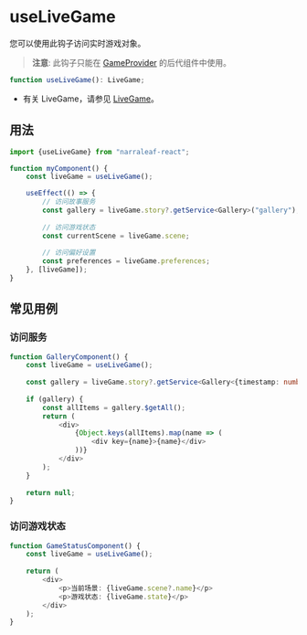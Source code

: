 # useLiveGame

您可以使用此钩子访问实时游戏对象。

> **注意**: 此钩子只能在 [GameProvider](../game-providers) 的后代组件中使用。

```typescript
function useLiveGame(): LiveGame;
```

- 有关 LiveGame，请参见 [LiveGame](../../core/game/live-game)。

## 用法

```typescript
import {useLiveGame} from "narraleaf-react";
```

```typescript
function myComponent() {
    const liveGame = useLiveGame();

    useEffect(() => {
        // 访问故事服务
        const gallery = liveGame.story?.getService<Gallery>("gallery");
        
        // 访问游戏状态
        const currentScene = liveGame.scene;
        
        // 访问偏好设置
        const preferences = liveGame.preferences;
    }, [liveGame]);
}
```

## 常见用例

### 访问服务

```typescript
function GalleryComponent() {
    const liveGame = useLiveGame();
    
    const gallery = liveGame.story?.getService<Gallery<{timestamp: number}>>("gallery");
    
    if (gallery) {
        const allItems = gallery.$getAll();
        return (
            <div>
                {Object.keys(allItems).map(name => (
                    <div key={name}>{name}</div>
                ))}
            </div>
        );
    }
    
    return null;
}
```

### 访问游戏状态

```typescript
function GameStatusComponent() {
    const liveGame = useLiveGame();
    
    return (
        <div>
            <p>当前场景: {liveGame.scene?.name}</p>
            <p>游戏状态: {liveGame.state}</p>
        </div>
    );
}
```
